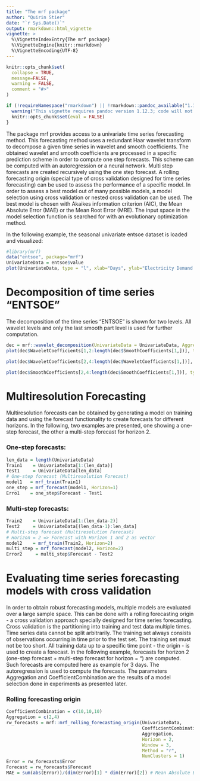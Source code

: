 ---
title: "The mrf package"
author: "Quirin Stier"
date: "`r Sys.Date()`"
output: rmarkdown::html_vignette
vignette: >
  %\VignetteIndexEntry{The mrf package}
  %\VignetteEngine{knitr::rmarkdown}
  %\VignetteEncoding{UTF-8}
---

```{r setup, include = FALSE}
knitr::opts_chunk$set(
  collapse = TRUE,
  message=FALSE,
  warning = FALSE,
  comment = "#>"
)
```

```{r echo = FALSE}
if (!requireNamespace("rmarkdown") || !rmarkdown::pandoc_available("1.12.3")) {
  warning("This vignette requires pandoc version 1.12.3; code will not run in older versions.")
  knitr::opts_chunk$set(eval = FALSE)
}
```

The package mrf provides access to a univariate time series forecasting method. This forecasting method uses a redundant Haar wavelet transform to decompose a given time series in wavelet and smooth coefficients. The obtained wavelet and smooth coefficients are processed in a specific prediction scheme in order to compute one step forecasts. This scheme can be computed with an autoregression or a neural network. Multi step forecasts are created recursively using the one step forecast. A rolling forecasting origin (special type of cross validation designed for time series forecasting) can be used to assess the performance of a specific model. In order to assess a best model out of many possible models, a model selection using cross validation or nested cross validation can be used. The best model is chosen with Akaikes information criterion (AIC), the Mean Absolute Error (MAE) or the Mean Root Error (MRE). The input space in the model selection function is searched for with an evolutionary optimization method.


In the following example, the seasonal univariate entsoe dataset is loaded and visualized:
```{r, fig.dim = c(7, 4)}
#library(mrf)
data("entsoe", package="mrf")
UnivariateData = entsoe$value
plot(UnivariateData, type = "l", xlab="Days", ylab="Electricity Demand MW/h", col = 4)
```

# Decomposition of time series "ENTSOE"

The decomposition of the time series "ENTSOE" is shown for two levels. All wavelet levels and only the last smooth part level is used for further computation.

```{r, fig.dim = c(7, 4)}
dec = mrf::wavelet_decomposition(UnivariateData = UnivariateData, Aggregation = c(2,4))
plot(dec$WaveletCoefficients[1,2:length(dec$SmoothCoefficients[1,])], type = "l", main = "Wavelet level 1", xlab="Days", ylab="Electricity Demand MW/h", col = 4)
```

```{r, fig.dim = c(7, 4)}
plot(dec$WaveletCoefficients[2,4:length(dec$WaveletCoefficients[1,])], type = "l", main = "Wavelet level 2", xlab="Days", ylab="Electricity Demand MW/h",  col = 4)
```

```{r, fig.dim = c(7, 4)}
plot(dec$SmoothCoefficients[2,4:length(dec$SmoothCoefficients[1,])], type = "l", main = "Last smooth part level", xlab="Days", ylab="Electricity Demand MW/h",  col = 4)
```




# Multiresolution Forecasting

Multiresolution forecasts can be obtained by generating a model on training data and using the forecast functionality to create forecasts for different horizons. In the following, two examples are presented, one showing a one-step forecast, the other a multi-step forecast for horizon 2.

### One-step forecasts:

```{r, eval = FALSE}
len_data = length(UnivariateData)
Train1    = UnivariateData[1:(len_data)]
Test1     = UnivariateData[len_data]
# One-step forecast (Multiresolution Forecast)
model1   = mrf_train(Train1)
one_step = mrf_forecast(model1, Horizon=1)
Erro1    = one_step$Forecast - Test1
```

### Multi-step forecasts:

```{r, eval = FALSE}
Train2    = UnivariateData[1:(len_data-2)]
Test2     = UnivariateData[(len_data-1):len_data]
# Multi-step forecast (Multiresolution Forecast)
# Horizon = 2 => Forecast with Horizon 1 and 2 as vector
model2    = mrf_train(Train2, Horizon=2)
multi_step = mrf_forecast(model2, Horizon=2)
Error2     = multi_step$Forecast - Test2
```



# Evaluating time series forecasting models with cross validation

In order to obtain robust forecasting models, multiple models are evaluated over a large sample space. This can be done with a rolling forecasting origin - a cross validation approach specially designed for time series forecasting. Cross validation is the partitioning into training and test data multiple times. Time series data cannot be split arbitrarily. The training set always consists of observations occurring in time prior to the test set. The training set must not be too short. All training data up to a specific time point - the origin - is used to create a forecast. In the following example, forecasts for horizon 2 (one-step forecast + multi-step forecast for horizon = ") are computed. Such forecasts are computed here as example for 3 days. The autoregression is used to compute the forecasts. The parameters Aggregation and CoefficientCombination are the results of a model selection done in experiments as presented later.

### Rolling forecasting origin

```{r, eval = FALSE}
CoefficientCombination = c(10,10,10)
Aggregation = c(2,4)
rw_forecasts = mrf::mrf_rolling_forecasting_origin(UnivariateData,
                                                   CoefficientCombination,
                                                   Aggregation,
                                                   Horizon = 2,
                                                   Window = 3,
                                                   Method = "r",
                                                   NumClusters = 1)
Error = rw_forecasts$Error
Forecast = rw_forecasts$Forecast
MAE = sum(abs(Error))/(dim(Error)[1] * dim(Error)[2]) # Mean Absolute Error
```


